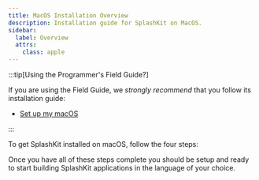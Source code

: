 ```yaml
---
title: MacOS Installation Overview
description: Installation guide for SplashKit on MacOS.
sidebar:
  label: Overview
  attrs:
    class: apple
---
```



:::tip[Using the Programmer's Field Guide?]

If you are using the Field Guide, we *strongly recommend* that you follow its installation guide:

- [Set up my macOS](https://programmers.guide/book/appendix/0-installation/2-1-setup-macos/)

:::

To get SplashKit installed on macOS, follow the four steps:

<CardGrid>
  <LinkCard
    title="Install Xcode Command Line Tools"
    description="Step 1"
    href="/installation/macos/1-command-line-tools/"
  />
  <LinkCard
    title="Install Language Specific Tools"
    description="Step 2"
    href="/installation/macos/2-language-tools/"
  />
  <LinkCard
    title="Install SplashKit"
    description="Step 3"
    href="/installation/macos/3-splashkit/"
  />
  <LinkCard
    title="Install Visual Studio Code"
    description="Step 4"
    href="/installation/macos/4-vscode/"
  />
</CardGrid>

Once you have all of these steps complete you should be setup and ready to
start building SplashKit applications in the language of your choice.
